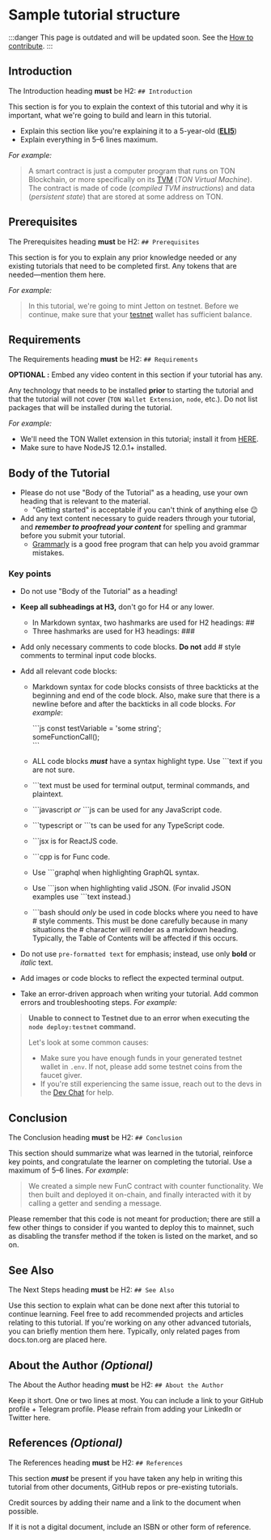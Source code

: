 
# Sample tutorial structure

:::danger
This page is outdated and will be updated soon.
See the [How to contribute](/v3/contribute/).
:::

## Introduction

The Introduction heading **must** be H2: `## Introduction`

This section is for you to explain the context of this tutorial and why it is important, what we're going to build and learn in this tutorial.

- Explain this section like you're explaining it to a 5-year-old (**[ELI5](https://www.dictionary.com/e/slang/eli5/)**)
- Explain everything in 5–6 lines maximum.

_For example:_

> A smart contract is just a computer program that runs on TON Blockchain, or more specifically on its [TVM](/v3/documentation/tvm/tvm-overview) (_TON Virtual Machine_). The contract is made of code (_compiled TVM instructions_) and data (_persistent state_) that are stored at some address on TON.

## Prerequisites

The Prerequisites heading **must** be H2: `## Prerequisites`

This section is for you to explain any prior knowledge needed or any existing tutorials that need to be completed first. Any tokens that are needed—mention them here.

_For example:_

> In this tutorial, we're going to mint Jetton on testnet. Before we continue, make sure that your [testnet](/v3/documentation/smart-contracts/getting-started/testnet) wallet has sufficient balance.

## Requirements

The Requirements heading **must** be H2: `## Requirements`

**OPTIONAL :** Embed any video content in this section if your tutorial has any.

Any technology that needs to be installed **prior** to starting the tutorial and that the tutorial will not cover (`TON Wallet Extension`, `node`, etc.). Do not list packages that will be installed during the tutorial.

_For example:_

- We'll need the TON Wallet extension in this tutorial; install it from [HERE](https://chrome.google.com/webstore/detail/ton-wallet/nphplpgoakhhjchkkhmiggakijnkhfnd).
- Make sure to have NodeJS 12.0.1+ installed.

## Body of the Tutorial

- Please do not use "Body of the Tutorial" as a heading, use your own heading that is relevant to the material.
  - "Getting started" is acceptable if you can't think of anything else 😉
- Add any text content necessary to guide readers through your tutorial, and _**remember to proofread your content**_ for spelling and grammar before you submit your tutorial.
  - [Grammarly](http://grammarly.com) is a good free program that can help you avoid grammar mistakes.

### Key points

- Do not use "Body of the Tutorial" as a heading!

- **Keep all subheadings at H3,** don't go for H4 or any lower.
  - In Markdown syntax, two hashmarks are used for H2 headings: ##
  - Three hashmarks are used for H3 headings: ###

- Add only necessary comments to code blocks. **Do not** add # style comments to terminal input code blocks.

- Add all relevant code blocks:
    - Markdown syntax for code blocks consists of three backticks at the beginning and end of the code block.  Also, make sure that there is a newline before and after the backticks in all code blocks. *For example*:

        \```js
        const testVariable = 'some string';  
        someFunctionCall();  
        \```  
        
    - ALL code blocks ***must*** have a syntax highlight type. Use ```text if you are not sure.
    - \```text must be used for terminal output, terminal commands, and plaintext.
    - \```javascript *or* ```js can be used for any JavaScript code.
    - \```typescript or ```ts can be used for any TypeScript code.
    - \```jsx is for ReactJS code.
    - \```cpp is for Func code.
    - Use \```graphql when highlighting GraphQL syntax.
    - Use \```json when highlighting valid JSON. (For invalid JSON examples use \```text instead.)
    - \```bash should *only* be used in code blocks where you need to have # style comments. This must be done carefully because in many situations the # character will render as a markdown heading. Typically, the Table of Contents will be affected if this occurs.
- Do not use `pre-formatted text` for emphasis; instead, use only **bold** or *italic* text.
- Add images or code blocks to reflect the expected terminal output.

- Take an error-driven approach when writing your tutorial. Add common errors and troubleshooting steps. _For example:_

> **Unable to connect to Testnet due to an error when executing the
> `node deploy:testnet` command.**
>
> Let's look at some common causes:
>
> - Make sure you have enough funds in your generated testnet wallet in `.env`. If not, please add some testnet coins from the faucet giver.
> - If you're still experiencing the same issue, reach out to the devs in the [Dev Chat](https://t.me/TonDev_eng/) for help.
>

## Conclusion

The Conclusion heading **must** be H2: `## Conclusion`

This section should summarize what was learned in the tutorial, reinforce key points, and congratulate the learner on completing the tutorial. Use a maximum of 5–6 lines.
_For example_:

> We created a simple new FunC contract with counter functionality. We then built and deployed it on-chain, and finally interacted with it by calling a getter and sending a message.

Please remember that this code is not meant for production; there are still a few other things to consider if you wanted to deploy this to mainnet, such as disabling the transfer method if the token is listed on the market, and so on.

>

## See Also

The Next Steps heading **must** be H2: `## See Also`

Use this section to explain what can be done next after this tutorial to continue learning.
Feel free to add recommended projects and articles relating to this tutorial.
If you're working on any other advanced tutorials, you can briefly mention them here.
Typically, only related pages from docs.ton.org are placed here.

## About the Author _(Optional)_

The About the Author heading **must** be H2: `## About the Author`

Keep it short. One or two lines at most. You can include a link to your GitHub profile + Telegram profile. Please refrain from adding your LinkedIn or Twitter here.

## References _(Optional)_

The References heading **must** be H2: `## References`

This section _**must**_ be present if you have taken any help in writing this tutorial from other documents, GitHub repos or pre-existing tutorials.

Credit sources by adding their name and a link to the document when possible.

If it is not a digital document, include an ISBN or other form of reference.

<Feedback />
